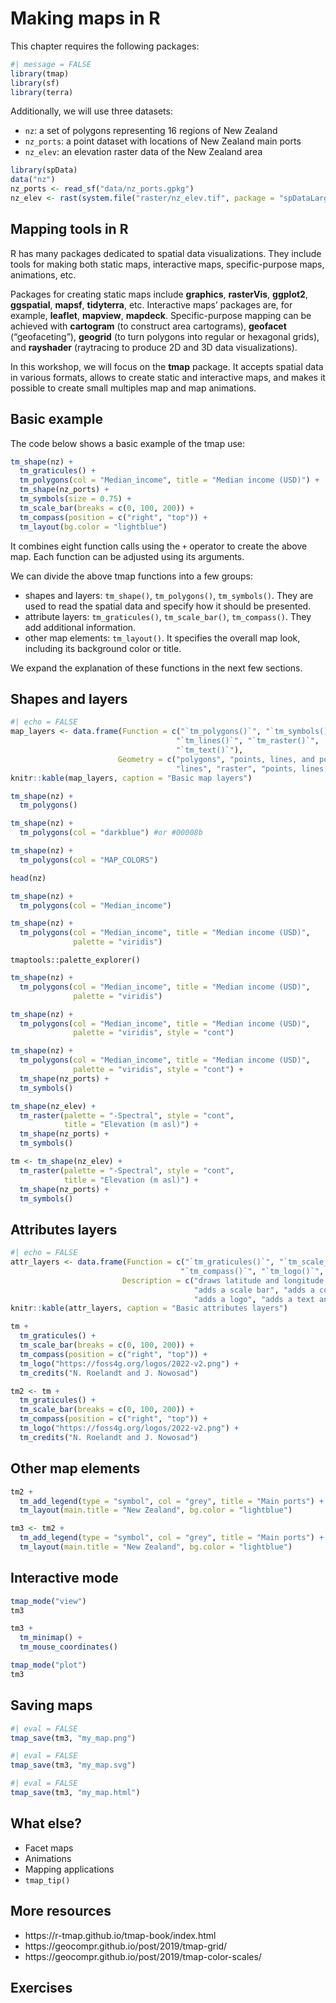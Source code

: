 # Making maps in R

<!-- (Jakub) Mapping in R with {tmap} (30 min) -->

This chapter requires the following packages:

```r
#| message = FALSE
library(tmap)
library(sf)
library(terra)
```

Additionally, we will use three datasets:

- `nz`: a set of polygons representing 16 regions of New Zealand
- `nz_ports`: a point dataset with locations of New Zealand main ports
- `nz_elev`: an elevation raster data of the New Zealand area

```r
library(spData)
data("nz")
nz_ports <- read_sf("data/nz_ports.gpkg")
nz_elev <- rast(system.file("raster/nz_elev.tif", package = "spDataLarge"))
```

## Mapping tools in R

R has many packages dedicated to spatial data visualizations. 
They include tools for making both static maps, interactive maps, specific-purpose maps, animations, etc.

Packages for creating static maps include **graphics**, **rasterVis**, **ggplot2**, **ggspatial**, **mapsf**, **tidyterra**, etc.
Interactive maps' packages are, for example, **leaflet**, **mapview**, **mapdeck**.
Specific-purpose mapping can be achieved with **cartogram** (to construct area cartograms), **geofacet** ("geofaceting"), **geogrid** (to turn polygons into regular or hexagonal grids), and **rayshader** (raytracing to produce 2D and 3D data visualizations). 

In this workshop, we will focus on the **tmap** package.
It accepts spatial data in various formats, allows to create static and interactive maps, and makes it possible to create small multiples map and map animations.

## Basic example

The code below shows a basic example of the tmap use:

```r
tm_shape(nz) +
  tm_graticules() +
  tm_polygons(col = "Median_income", title = "Median income (USD)") +
  tm_shape(nz_ports) +
  tm_symbols(size = 0.75) +
  tm_scale_bar(breaks = c(0, 100, 200)) +
  tm_compass(position = c("right", "top")) +
  tm_layout(bg.color = "lightblue")
```

It combines eight function calls using the `+` operator to create the above map.
Each function can be adjusted using its arguments.

We can divide the above tmap functions into a few groups:

- shapes and layers: `tm_shape()`, `tm_polygons()`, `tm_symbols()`. 
They are used to read the spatial data and specify how it should be presented.
- attribute layers: `tm_graticules()`, `tm_scale_bar()`, `tm_compass()`.
They add additional information.
- other map elements: `tm_layout()`.
It specifies the overall map look, including its background color or title.

We expand the explanation of these functions in the next few sections. 

## Shapes and layers

```r
#| echo = FALSE
map_layers <- data.frame(Function = c("`tm_polygons()`", "`tm_symbols()`", 
                                     "`tm_lines()`", "`tm_raster()`",
                                     "`tm_text()`"),
                        Geometry = c("polygons", "points, lines, and polygons",
                                     "lines", "raster", "points, lines, and polygons"))
knitr::kable(map_layers, caption = "Basic map layers")
```

```r
tm_shape(nz) +
  tm_polygons()
```

```r
tm_shape(nz) +
  tm_polygons(col = "darkblue") #or #00008b
```

```r
tm_shape(nz) +
  tm_polygons(col = "MAP_COLORS")
```

```r
head(nz)
```

```r
tm_shape(nz) +
  tm_polygons(col = "Median_income")
```

```r
tm_shape(nz) +
  tm_polygons(col = "Median_income", title = "Median income (USD)",
              palette = "viridis")
```

`tmaptools::palette_explorer()`

```r
tm_shape(nz) +
  tm_polygons(col = "Median_income", title = "Median income (USD)",
              palette = "viridis")
```

```r
tm_shape(nz) +
  tm_polygons(col = "Median_income", title = "Median income (USD)",
              palette = "viridis", style = "cont")
```

```r
tm_shape(nz) +
  tm_polygons(col = "Median_income", title = "Median income (USD)",
              palette = "viridis", style = "cont") +
  tm_shape(nz_ports) +
  tm_symbols()
```

```r
tm_shape(nz_elev) +
  tm_raster(palette = "-Spectral", style = "cont",
            title = "Elevation (m asl)") +
  tm_shape(nz_ports) +
  tm_symbols()
```

```r
tm <- tm_shape(nz_elev) +
  tm_raster(palette = "-Spectral", style = "cont",
            title = "Elevation (m asl)") +
  tm_shape(nz_ports) +
  tm_symbols()
```

## Attributes layers

```r
#| echo = FALSE
attr_layers <- data.frame(Function = c("`tm_graticules()`", "`tm_scale_bar()`",
                                      "`tm_compass()`", "`tm_logo()`", "`tm_credits()`"),
                         Description = c("draws latitude and longitude graticules", 
                                         "adds a scale bar", "adds a compass rose",
                                         "adds a logo", "adds a text annotation"))
knitr::kable(attr_layers, caption = "Basic attributes layers")
```

```r
tm +
  tm_graticules() +
  tm_scale_bar(breaks = c(0, 100, 200)) +
  tm_compass(position = c("right", "top")) +
  tm_logo("https://foss4g.org/logos/2022-v2.png") +
  tm_credits("N. Roelandt and J. Nowosad")
```

```r
tm2 <- tm +
  tm_graticules() +
  tm_scale_bar(breaks = c(0, 100, 200)) +
  tm_compass(position = c("right", "top")) +
  tm_logo("https://foss4g.org/logos/2022-v2.png") +
  tm_credits("N. Roelandt and J. Nowosad")
```

## Other map elements

```r
tm2 +
  tm_add_legend(type = "symbol", col = "grey", title = "Main ports") +
  tm_layout(main.title = "New Zealand", bg.color = "lightblue")
```

```r
tm3 <- tm2 +
  tm_add_legend(type = "symbol", col = "grey", title = "Main ports") +
  tm_layout(main.title = "New Zealand", bg.color = "lightblue")
```

## Interactive mode

```r
tmap_mode("view")
tm3
```

```r
tm3 + 
  tm_minimap() +
  tm_mouse_coordinates()
```

<!-- , "`tm_basemap()`", "`tm_tiles()`" -->

```r
tmap_mode("plot")
tm3
```

## Saving maps

```r
#| eval = FALSE
tmap_save(tm3, "my_map.png")
```

```r
#| eval = FALSE
tmap_save(tm3, "my_map.svg")
```

```r
#| eval = FALSE
tmap_save(tm3, "my_map.html")
```

## What else?

- Facet maps
- Animations
- Mapping applications
- `tmap_tip()`

## More resources

- https://r-tmap.github.io/tmap-book/index.html
- https://geocompr.github.io/post/2019/tmap-grid/
- https://geocompr.github.io/post/2019/tmap-color-scales/

## Exercises

<!-- try saving to different formats -->
<!-- try other palettes -->
<!-- try other styles -->
<!-- try tm_add_legend -->
